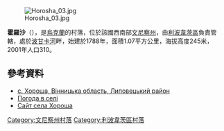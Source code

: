 [[Image:Horosha_03.jpg|right]]

{{coord|49|12|13|N|29|6|37|E|scale:30000|display=title}}

'''霍羅沙'''（{{lang-uk|Хороша}}），是[[烏克蘭|烏克蘭]]的村落，位於該國西南部[[文尼察州|文尼察州]]，由[[利波韋茨區|利波韋茨區]]負責管轄，處於[[波甘卡河|波甘卡河]]畔，始建於1788年，面積1.07平方公里，海拔高度245米，2001年人口310。

==參考資料==
* [http://w1.c1.rada.gov.ua/pls/z7502/A005?rdat1=22.05.2012&rf7571=2211 с. Хороша, Вінницька область, Липовецький район]{{dead link|date=2018年5月 |bot=InternetArchiveBot |fix-attempted=yes }}
* [http://weather.in.ua/ua/vinnickaja/27506 Погода в селі] {{Wayback|url=http://weather.in.ua/ua/vinnickaja/27506 |date=20181019205621 }}
* [https://web.archive.org/web/20140225013043/http://horosha.key.ua/ Сайт села Хороша]

[[Category:文尼察州村落|Category:文尼察州村落]]
[[Category:利波韋茨區村落|Category:利波韋茨區村落]]


{{Vinnytsia-geo-stub}}